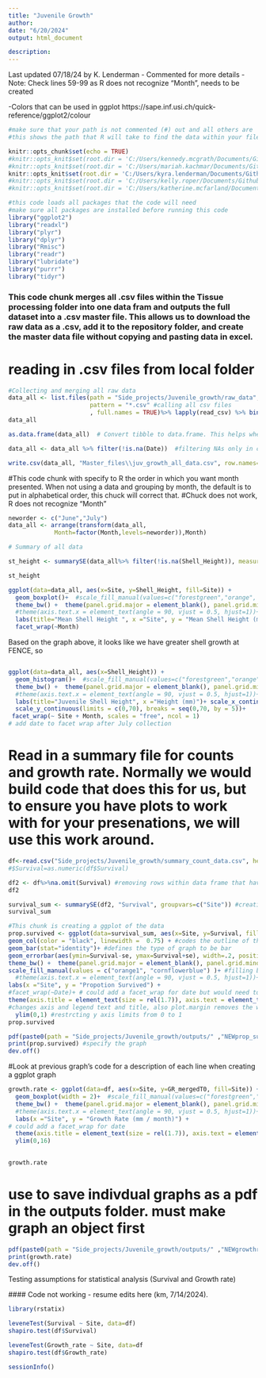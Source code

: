 ```yaml
---
title: "Juvenile Growth"
author: 
date: "6/20/2024"
output: html_document

description: 
---
```

Last updated 07/18/24 by K. Lenderman
  - Commented for more details
  - Note: Check lines 59-99 as R does not recognize "Month", needs to be created
 
 -Colors that can be used in ggplot https://sape.inf.usi.ch/quick-reference/ggplot2/colour

```r
#make sure that your path is not commented (#) out and all others are
#this shows the path that R will take to find the data within your files on your computer

knitr::opts_chunk$set(echo = TRUE) 
#knitr::opts_knit$set(root.dir = 'C:/Users/kennedy.mcgrath/Documents/Github/EAD-ASEB_EPA_LISS_Disease_Surveillance') #Kennedy's
#knitr::opts_knit$set(root.dir = 'C:/Users/mariah.kachmar/Documents/Github/EAD-ASEB_EPA_LISS_Disease_Surveillance') #Mariah's
knitr::opts_knit$set(root.dir = 'C:/Users/kyra.lenderman/Documents/Github/EAD-ASEB_EPA_LISS_Disease_Surveillance') #Kyra's
#knitr::opts_knit$set(root.dir = 'C:/Users/kelly.roper/Documents/Github/EAD-ASEB_EPA_LISS_Disease_Surveillance') #Kelly's
#knitr::opts_knit$set(root.dir = 'C:/Users/katherine.mcfarland/Documents/Github/EAD-ASEB_EPA_LISS_Disease_Surveillance') #Katie's
```


```r
#this code loads all packages that the code will need
#make sure all packages are installed before running this code
library("ggplot2")
library("readxl")
library("plyr")                                     
library("dplyr")
library("Rmisc")
library("readr")  
library("lubridate")
library("purrr")
library("tidyr")
```

### This code chunk merges all .csv files within the Tissue processing folder into one data fram and outputs the full dataset into a .csv master file. This allows us to download the raw data as a .csv, add it to the repository folder, and create the master data file without copying and pasting data in excel.
# reading in .csv files from local folder
```r
#Collecting and merging all raw data
data_all <- list.files(path = "Side_projects/Juvenile_growth/raw_data",  #path in files
                       pattern = "*.csv" #calling all csv files
                       , full.names = TRUE)%>% lapply(read_csv) %>% bind_rows() #combines all raw data from the path/folder into one tibble
data_all

as.data.frame(data_all)  # Convert tibble to data.frame. This helps when working with raw date

data_all <- data_all %>% filter(!is.na(Date))  #filtering NAs only in column "Date"

write.csv(data_all, "Master_files\\juv_growth_all_data.csv", row.names=FALSE)  #creating/printing csv file of all raw data merged together
```
#This code chunk with specify to R the order in which you want month presented. When not using a data and grouping by month, the default is to put in alphabetical order, this chuck will correct that. 
#Chuck does not work, R does not recognize "Month"
```r
neworder <- c("June","July")
data_all <- arrange(transform(data_all,
             Month=factor(Month,levels=neworder)),Month)
```


```r
# Summary of all data

st_height <- summarySE(data_all%>% filter(!is.na(Shell_Height)), measurevar="Shell_Height", groupvars=c("Site", "Month"))

st_height 


```

```r
ggplot(data=data_all, aes(x=Site, y=Shell_Height, fill=Site)) +
  geom_boxplot()+  #scale_fill_manual(values=c("forestgreen","orange", "purple"))+
  theme_bw() +  theme(panel.grid.major = element_blank(), panel.grid.minor = element_blank())+ 
  #theme(axis.text.x = element_text(angle = 90, vjust = 0.5, hjust=1))+
  labs(title="Mean Shell Height ", x ="Site", y = "Mean Shell Height (mm)") +
  facet_wrap(~Month)
```
Based on the graph above, it looks like we have greater shell growth at FENCE, so 


```r

```


```r
ggplot(data=data_all, aes(x=Shell_Height)) +
  geom_histogram()+  #scale_fill_manual(values=c("forestgreen","orange", "purple"))+
  theme_bw() +  theme(panel.grid.major = element_blank(), panel.grid.minor = element_blank())+ 
  #theme(axis.text.x = element_text(angle = 90, vjust = 0.5, hjust=1))+
  labs(title="Juvenile Shell Height", x ="Height (mm)")+ scale_x_continuous(limits= c(0,80), breaks = seq(0,80, by =5) )+
  scale_y_continuous(limits = c(0,70), breaks = seq(0,70, by = 5))+
 facet_wrap(~ Site + Month, scales = "free", ncol = 1)
# add date to facet wrap after July collection
```


# Read in a summary file for counts and growth rate. Normally we would build code that does this for us, but to ensure you have plots to work with for your presenations, we will use this work around. 

```r
df<-read.csv("Side_projects/Juvenile_growth/summary_count_data.csv", header = T) #calling out path to read file
#$Survival=as.numeric(df$Survival)
```
```r
df2 <- df%>%na.omit(Survival) #removing rows within data frame that have NAs in Survival column
df2

survival_sum <- summarySE(df2, "Survival", groupvars=c("Site")) #creating stats (sd, se, ci) about data
survival_sum
```

```r
#This chunk is creating a ggplot of the data
prop.survived <- ggplot(data=survival_sum, aes(x=Site, y=Survival, fill=Site))+ #describe what data frame to use and the what rows should be on the x and y axis. Fill is the data that color codes the individual bars
geom_col(color = "black", linewidth =  0.75) + #codes the outline of the bars
geom_bar(stat="identity")+ #defines the type of graph to be bar
geom_errorbar(aes(ymin=Survival-se, ymax=Survival+se), width=.2, position=position_dodge(.9))+ #adds error bars previously calculated
theme_bw() +  theme(panel.grid.major = element_blank(), panel.grid.minor = element_blank())+ #removing grid lines
scale_fill_manual(values = c("orange1", "cornflowerblue") )+ #filling bars with specific colors
  #theme(axis.text.x = element_text(angle = 90, vjust = 0.5, hjust=1))+ #can adjust angle of axis text
labs(x ="Site", y = "Propotion Survived") +
#facet_wrap(~Date)+ # could add a facet_wrap for date but would need to add to data frame first
theme(axis.title = element_text(size = rel(1.7)), axis.text = element_text(size = rel(1.3)), plot.margin = margin(10, 150, 10, 150), legend.text = element_text(size = 13), legend.title = element_text(size = 19))+
#changes axis and legend text and title, also plot.margin removes the white space within the graph
  ylim(0,1) #restrcting y axis limits from 0 to 1
prop.survived
```
```r
pdf(paste0(path = "Side_projects/Juvenile_growth/outputs/" ,"NEWprop_survived2024.pdf"), height = 7, width = 11) #printing a PDF within the path of the code, with specific dimensions of PDF
print(prop.survived) #specify the graph
dev.off()
```

#Look at previous graph's code for a description of each line when creating a ggplot graph
```r
growth.rate <- ggplot(data=df, aes(x=Site, y=GR_mergedT0, fill=Site)) +
  geom_boxplot(width = 2)+  #scale_fill_manual(values=c("forestgreen","orange", "purple"))+
  theme_bw() +  theme(panel.grid.major = element_blank(), panel.grid.minor = element_blank())+scale_fill_manual(values = c("orange1", "cornflowerblue") )+
  #theme(axis.text.x = element_text(angle = 90, vjust = 0.5, hjust=1))+
  labs(x ="Site", y = "Growth Rate (mm / month)") +
# could add a facet_wrap for date
  theme(axis.title = element_text(size = rel(1.7)), axis.text = element_text(size = rel(1.3)), plot.margin = margin(10, 150, 10, 150))+
  ylim(0,16)
  

growth.rate
```

# use to save indivdual graphs as a pdf in the outputs folder. must make graph an object first
```r
pdf(paste0(path = "Side_projects/Juvenile_growth/outputs/" ,"NEWgrowthrate2024.pdf"), height = 7, width = 11)
print(growth.rate)
dev.off()
```


Testing assumptions for statistical analysis (Survival and Growth rate)

  #### Code not working - resume edits here (km, 7/14/2024).
```r
library(rstatix)

leveneTest(Survival ~ Site, data=df)
shapiro.test(df$Survival)

leveneTest(Growth_rate ~ Site, data=df
shapiro.test(df$Growth_rate)
```


```r
sessionInfo()
```


